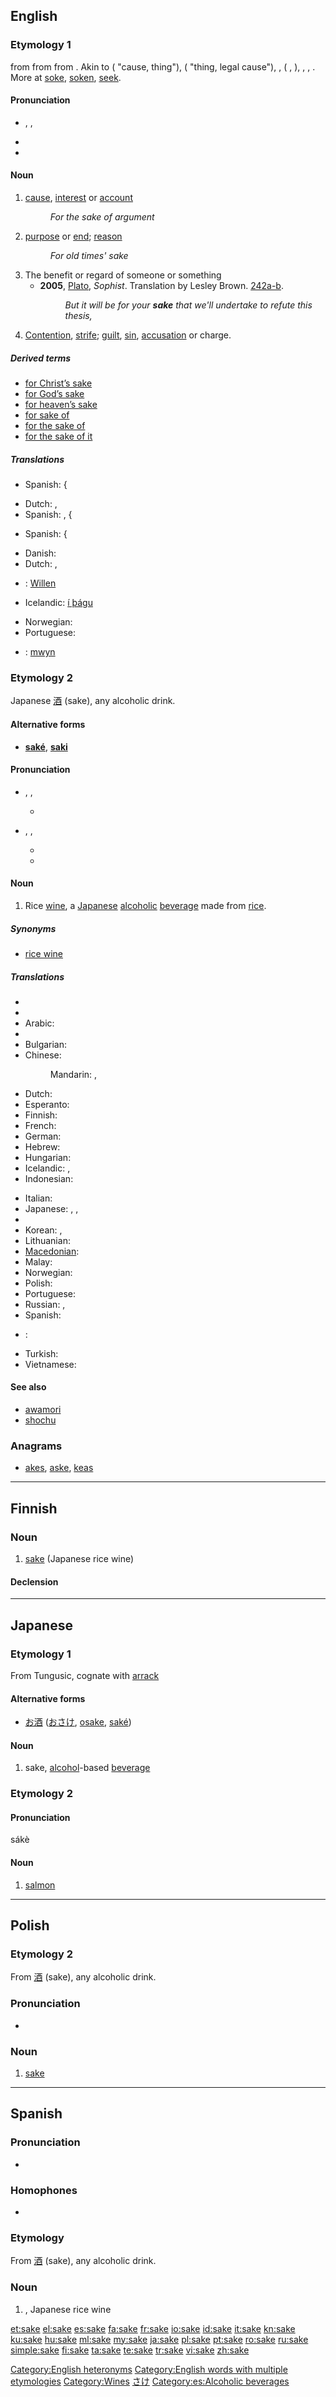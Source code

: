 {{also|Sake|saké|sa kê}}
==English==

{{rank|wouldn't|success|instance|906|sake|justice|offer|promise}}

===Etymology 1===
{{etyl|enm}} {{term|sake|sake|sake, cause|lang=enm}} from {{etyl|ang}} {{term|sacu|sacu|cause, lawsuit, legal action, complaint, issue, dispute|lang=ang}} from {{proto|Germanic|sakō|affair, thing, charge, accusation, matter|lang=en}} from {{proto|Indo-European|sag-|to investigate|lang=en}}. Akin to {{etyl|ofs|-}} {{term|seke|seke|dispute, strife, thing, matter|lang=ofs}} ({{etyl|nl|-}} {{term|zaak|zaak||lang=nl}} "cause, thing"), {{etyl|goh|-}} {{term|sahha|sahha|quarrel, dispute, thing|lang=goh}} ({{etyl|de|-}} {{term|Sache|Sache||lang=de}} "thing, legal cause"), {{etyl|non|-}} {{term|sök|sök|lawsuit|lang=non}}, {{term|sekja|sekja|dispute|lang=non}} ({{etyl|da|-}} {{term|sag|sag||lang=da}}, {{etyl|sv|-}} {{term|sak|sak||lang=sv}}), {{etyl|got|-}} {{term|𐍃𐌰𐌺𐌾𐍉|sc=Goth|tr=sakjo|lang=got||dispute, argument}}, {{ang}} {{term|socn|sōcn|inquiry, prosecution|lang=ang}}, {{ang}} {{term|secan|sēcan|to seek|lang=ang}}. More at [[soke]], [[soken]], [[seek]].

====Pronunciation====
* {{enPR|sāk}}, {{IPA|/seɪk/}}, {{SAMPA|/seIk/}}
* {{audio|en-us-sake.ogg|Audio (US)}}
* {{rhymes|eɪk}}

====Noun====
{{en-noun}}

# [[cause]], [[interest]] or [[account]]
#: ''For the sake of argument''
# [[purpose]] or [[end]]; [[reason]]
#: ''For old times' sake''
# The benefit or regard of someone or something
#* '''2005''', [[w:Plato|Plato]], ''Sophist''.  Translation by Lesley Brown. [[w:Stephanus pagination|242a-b]].
#*: ''But it will be for your '''sake''' that we'll undertake to refute this thesis,''
# {{italbrac|obsolete except in phrases}}  [[contention|Contention]], [[strife]]; [[guilt]], [[sin]], [[accusation]] or charge.

=====Derived terms=====
* [[for Christ's sake|for Christ’s sake]]
* [[for God's sake|for God’s sake]]
* [[for heaven's sake|for heaven’s sake]]
* [[for sake of]]
* [[for the sake of]]
* [[for the sake of it]]

=====Translations=====
{{trans-top|cause, interest or account}}
* Spanish: {{t+|es|causa|f}} {<!-- as in 'es para una buena causa'-->
{{trans-mid}}
{{trans-bottom}}

{{trans-top|purpose or end; reason}}
* Dutch: {{t|nl|-halve}}, {{t|nl|wille}}
* Spanish: {{t+|es|razón|f}}, {{t+|es|motivo|m}} {<!-- as in 'por motivo de su edad'-->
{{trans-mid}}
{{trans-bottom}}

{{trans-top|benefit}}
* Spanish: {{t+|es|bien|m}} {<!-- as in 'por el bien de la familia'-->
{{trans-mid}}
{{trans-bottom}}

{{trans-top|contention, strife; guilt}}
{{trans-mid}}
{{trans-bottom}}

{{checktrans-top}}
* Danish: {{t-|da|skyld}}
* Dutch: {{t+|nl|belang|n}}, {{t+|nl|wil|m}}
* {{ttbc|German}}: [[Willen]] {{m}}
* Icelandic: [[í þágu]]
{{trans-mid}}
* Norwegian: {{t-|no|skyld|f}}
* Portuguese: {{t+|pt|causa|f}}
* {{ttbc|Welsh}}: [[mwyn]]
{{trans-bottom}}

===Etymology 2===
Japanese [[酒]] (sake), any alcoholic drink.

====Alternative forms====
* '''[[saké]]''', '''[[saki]]'''

====Pronunciation====
* {{enPR|säkĕ}}, {{IPA|/sɑːkɛ/}}, {{SAMPA|/sA:kE/}}
** {{rhymes|ɑːkɛ}}
* {{enPR|säkē}}, {{IPA|/sɑːki/}}, {{SAMPA|/sA:ki/}}
** {{audio|en-us-sake-alcohol.ogg|Audio (US)}}
** {{rhymes|ɑːki}}

====Noun====
{{en-noun}}
{{wikipedia}}

# {{italbrac|countable and uncountable}} Rice [[wine]], a [[Japanese]] [[alcoholic]] [[beverage]] made from [[rice]].

=====Synonyms=====
* [[rice wine]]

=====Translations=====
{{trans-top|Japanese rice wine}}
* {{trreq|Afrikaans}}
* {{trreq|Ainu}}
* Arabic: {{t|ar|ساكي|m|tr=sake, saakiy}}
* {{trreq|Armenian}}
* Bulgarian: {{t-|bg|саке|n|tr=sake}}
* Chinese:
*: Mandarin: {{t-|cmn|清酒|tr=qīngjiǔ|sc=Hani}}, {{t-|cmn|日本酒|tr=rìběnjiǔ|sc=Hani}}
* Dutch: {{t-|nl|sake|m}}
* Esperanto: {{t|eo|sakeo|xs=Esperanto}}
* Finnish: {{t+|fi|sake}}
* French: {{t+|fr|saké|m}}
* German: {{t-|de|Sake|m}}
* Hebrew: {{t+|he|סאקה}}
* Hungarian: {{t-|hu|szaké}}
* Icelandic: {{t-|is|hrísgrjónavín|n}}, {{t-|is|sake|n}}
* Indonesian: {{t+|id|sake|xs=Indonesian}}
{{trans-mid}}
* Italian: {{t|it|sakè|m}}
* Japanese: {{t+|ja|酒|tr=さけ, saké}}, {{t-|ja|日本酒|tr=にほんしゅ, nihonshu}},  {{t-|ja|清酒|tr=せいしゅ, seishu}}
* {{trreq|Javanese}}
* Korean: {{t|ko|일본주|tr=ilbonju|sc=Kore}}, {{t|ko|日本酒|sc=Kore}}
* Lithuanian: {{t+|lt|sakė|xs=Lithuanian}}
* [[Macedonian]]: {{t-|mk|саке|n|tr=sáke}}
* Malay: {{t-|ms|sake|xs=Malay}}
* Norwegian: {{t-|no|sake|m}}
* Polish: {{t+|pl|sake|n}}
* Portuguese: {{t+|pt|saqué|m}}
* Russian: {{t-|ru|сакэ|n|tr=saké}} {{qualifier|indeclinable}},  {{t-|ru|саке|n|tr=saké}}
* Spanish: {{t+|es|sake}}
* {{ttbc|Thai}}: {{t|th|สาเก}}
* Turkish: {{t+|tr|sake}}
* Vietnamese: {{t+|vi|sake|xs=Vietnamese}}
{{trans-bottom}}

====See also====
* [[awamori]]
* [[shochu]]

===Anagrams===
* [[akes#English|akes]], [[aske#English|aske]], [[keas#English|keas]]

[[Category:English heteronyms]]
[[Category:English words with multiple etymologies]]
[[Category:Wines]]

----

==Finnish==

===Noun===
{{infl|fi|noun}}

# [[sake]] (Japanese rice wine)

====Declension====
{{fi-decl|sake|saken|sakea|sakessa|sakesta|sakeen|sakella|sakelta|sakelle|sakena|sakeksi|saketta|saket|sakejen|sakeja|sakeissa|sakeista|sakeihin|sakeilla|sakeilta|sakeille|sakeina|sakeiksi|sakein|sakeitta|sakeineen}}

----

==Japanese==

===Etymology 1===
From Tungusic, cognate with [[arrack]]

====Alternative forms====
* [[お酒]] ([[おさけ]], [[osake]], [[saké]])

====Noun====
{{ja-noun|r|hira=さけ}}

# {{ja-def|酒}} sake, [[alcohol]]-based [[beverage]]

===Etymology 2===

====Pronunciation====
sákè

====Noun====
{{ja-noun|r|hira=さけ}}

# {{ja-def|鮭}} [[salmon]]

[[Category:ja:Alcoholic beverages|さけ]]
----
==Polish==

===Etymology 2===
From {{etyl|ja|pl}} [[酒]] (sake), any alcoholic drink.

===Pronunciation===
* {{IPA|[ˈs̪akɛ]|lang=pl}}

===Noun===
{{infl|pl|noun|g=n|indeclinable}}

# [[#English|sake]]

----

==Spanish==

===Pronunciation===
* {{IPA|[ˈsa̠.ke̞]|lang=es}}

===Homophones===
* {{l|es|saque}}

===Etymology===
From {{etyl|ja|es|}} [[酒]] (sake), any alcoholic drink.

===Noun===
{{es-noun-m}}

# {{l|en|sake}}, Japanese rice wine

[[Category:es:Alcoholic beverages]]

[[et:sake]]
[[el:sake]]
[[es:sake]]
[[fa:sake]]
[[fr:sake]]
[[io:sake]]
[[id:sake]]
[[it:sake]]
[[kn:sake]]
[[ku:sake]]
[[hu:sake]]
[[ml:sake]]
[[my:sake]]
[[ja:sake]]
[[pl:sake]]
[[pt:sake]]
[[ro:sake]]
[[ru:sake]]
[[simple:sake]]
[[fi:sake]]
[[ta:sake]]
[[te:sake]]
[[tr:sake]]
[[vi:sake]]
[[zh:sake]]